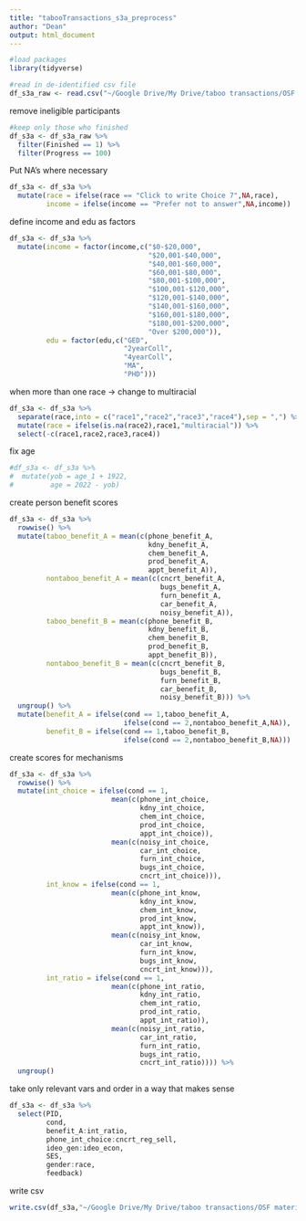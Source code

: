 ```yaml
---
title: "tabooTransactions_s3a_preprocess"
author: "Dean"
output: html_document
---
```


```r
#load packages
library(tidyverse)

#read in de-identified csv file
df_s3a_raw <- read.csv("~/Google Drive/My Drive/taboo transactions/OSF materials/manuscript/data/df_s3a_raw.csv")
```

remove ineligible participants

```r
#keep only those who finished
df_s3a <- df_s3a_raw %>% 
  filter(Finished == 1) %>% 
  filter(Progress == 100)
```

Put NA's where necessary

```r
df_s3a <- df_s3a %>% 
  mutate(race = ifelse(race == "Click to write Choice 7",NA,race),
         income = ifelse(income == "Prefer not to answer",NA,income))
```

define income and edu as factors

```r
df_s3a <- df_s3a %>% 
  mutate(income = factor(income,c("$0-$20,000",
                                  "$20,001-$40,000",
                                  "$40,001-$60,000",
                                  "$60,001-$80,000",
                                  "$80,001-$100,000",
                                  "$100,001-$120,000",
                                  "$120,001-$140,000",
                                  "$140,001-$160,000",
                                  "$160,001-$180,000",
                                  "$180,001-$200,000",
                                  "Over $200,000")),
         edu = factor(edu,c("GED",
                            "2yearColl",
                            "4yearColl",
                            "MA",
                            "PHD")))
```

when more than one race -> change to multiracial

```r
df_s3a <- df_s3a %>% 
  separate(race,into = c("race1","race2","race3","race4"),sep = ",") %>% 
  mutate(race = ifelse(is.na(race2),race1,"multiracial")) %>% 
  select(-c(race1,race2,race3,race4))
```

fix age

```r
#df_s3a <- df_s3a %>%
#  mutate(yob = age_1 + 1922,
#         age = 2022 - yob)
```


create person benefit scores

```r
df_s3a <- df_s3a %>% 
  rowwise() %>% 
  mutate(taboo_benefit_A = mean(c(phone_benefit_A,
                                  kdny_benefit_A,
                                  chem_benefit_A,
                                  prod_benefit_A,
                                  appt_benefit_A)),
         nontaboo_benefit_A = mean(c(cncrt_benefit_A,
                                     bugs_benefit_A,
                                     furn_benefit_A,
                                     car_benefit_A,
                                     noisy_benefit_A)),
         taboo_benefit_B = mean(c(phone_benefit_B,
                                  kdny_benefit_B,
                                  chem_benefit_B,
                                  prod_benefit_B,
                                  appt_benefit_B)),
         nontaboo_benefit_B = mean(c(cncrt_benefit_B,
                                     bugs_benefit_B,
                                     furn_benefit_B,
                                     car_benefit_B,
                                     noisy_benefit_B))) %>% 
  ungroup() %>% 
  mutate(benefit_A = ifelse(cond == 1,taboo_benefit_A,
                            ifelse(cond == 2,nontaboo_benefit_A,NA)),
         benefit_B = ifelse(cond == 1,taboo_benefit_B,
                            ifelse(cond == 2,nontaboo_benefit_B,NA)))
```

create scores for mechanisms

```r
df_s3a <- df_s3a %>% 
  rowwise() %>% 
  mutate(int_choice = ifelse(cond == 1,
                         mean(c(phone_int_choice,
                                kdny_int_choice,
                                chem_int_choice,
                                prod_int_choice,
                                appt_int_choice)),
                         mean(c(noisy_int_choice,
                                car_int_choice,
                                furn_int_choice,
                                bugs_int_choice,
                                cncrt_int_choice))),
         int_know = ifelse(cond == 1,
                         mean(c(phone_int_know,
                                kdny_int_know,
                                chem_int_know,
                                prod_int_know,
                                appt_int_know)),
                         mean(c(noisy_int_know,
                                car_int_know,
                                furn_int_know,
                                bugs_int_know,
                                cncrt_int_know))),
         int_ratio = ifelse(cond == 1,
                         mean(c(phone_int_ratio,
                                kdny_int_ratio,
                                chem_int_ratio,
                                prod_int_ratio,
                                appt_int_ratio)),
                         mean(c(noisy_int_ratio,
                                car_int_ratio,
                                furn_int_ratio,
                                bugs_int_ratio,
                                cncrt_int_ratio)))) %>% 
  ungroup()
```


take only relevant vars and order in a way that makes sense

```r
df_s3a <- df_s3a %>% 
  select(PID,
         cond,
         benefit_A:int_ratio,
         phone_int_choice:cncrt_reg_sell,
         ideo_gen:ideo_econ,
         SES,
         gender:race,
         feedback)
```

write csv

```r
write.csv(df_s3a,"~/Google Drive/My Drive/taboo transactions/OSF materials/manuscript/data/df_s3a.csv",row.names = F)
```

